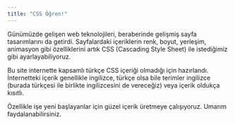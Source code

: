 ```yaml
---
title: "CSS Öğren!"
---
```


Günümüzde gelişen web teknolojileri, beraberinde gelişmiş sayfa tasarımlarını da getirdi. Sayfalardaki içeriklerin renk, boyut, yerleşim, animasyon gibi özelliklerini 
artık CSS (Cascading Style Sheet) ile istediğimiz gibi ayarlayabiliyoruz. 

Bu site internette kapsamlı türkçe CSS içeriği olmadığı için hazırlandı. İnternetteki içerik genellikle ingilizce, türkçe olsa bile terimler ingilizce (burada türkçesi ile birlikte ingilizcesini de vereceğiz)
veya içerik oldukça kısıtlı. 

Özellikle işe yeni başlayanlar için güzel içerik üretmeye çalışıyoruz. Umarım faydalanabilirsiniz.

